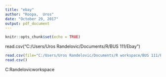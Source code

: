 ```yaml
---
title: "ebay"
author: "Roopa,  Uros"
date: "October 29, 2017"
output: pdf_document
---
```


```r
knitr::opts_chunk$set(echo = TRUE)
```

read.csv("C:/Users/Uros Randelovic/Documents/R/BUS 111/Ebay")
```r
read.csv(file="C:/Users/Uros Randelovic/Documents/R workspace/BUS 111/Ebay/data.csv",header = TRUE, )
read.csv()
```
C:\Users\Uros Randelovic\Documents\R workspace\BUS 111\Ebay
